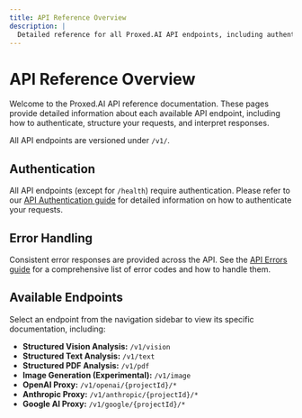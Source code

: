 ```yaml
---
title: API Reference Overview
description: |
  Detailed reference for all Proxed.AI API endpoints, including authentication, request/response formats, and examples.
---
```


# API Reference Overview

Welcome to the Proxed.AI API reference documentation. These pages provide detailed information about each available API endpoint, including how to authenticate, structure your requests, and interpret responses.

All API endpoints are versioned under `/v1/`.

## Authentication

All API endpoints (except for `/health`) require authentication. Please refer to our [API Authentication guide](/authentication) for detailed information on how to authenticate your requests.

## Error Handling

Consistent error responses are provided across the API. See the [API Errors guide](/api-errors) for a comprehensive list of error codes and how to handle them.

## Available Endpoints

Select an endpoint from the navigation sidebar to view its specific documentation, including:

*   **Structured Vision Analysis:** `/v1/vision`
*   **Structured Text Analysis:** `/v1/text`
*   **Structured PDF Analysis:** `/v1/pdf`
*   **Image Generation (Experimental):** `/v1/image`
*   **OpenAI Proxy:** `/v1/openai/{projectId}/*`
*   **Anthropic Proxy:** `/v1/anthropic/{projectId}/*`
*   **Google AI Proxy:** `/v1/google/{projectId}/*`
